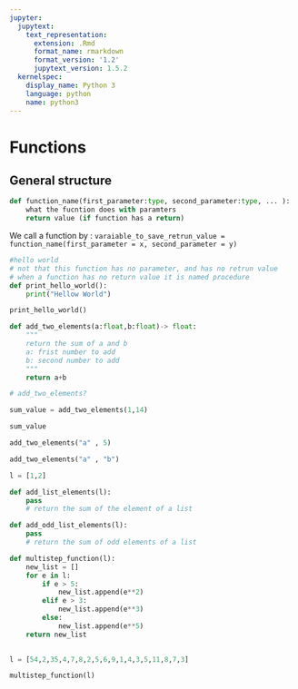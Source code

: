```yaml
---
jupyter:
  jupytext:
    text_representation:
      extension: .Rmd
      format_name: rmarkdown
      format_version: '1.2'
      jupytext_version: 1.5.2
  kernelspec:
    display_name: Python 3
    language: python
    name: python3
---
```


# Functions

<!-- #region -->
## General structure 
```python
def function_name(first_parameter:type, second_parameter:type, ... ):
    what the fucntion does with paramters
    return value (if function has a return)
```

We call a function by : `varaiable_to_save_retrun_value = function_name(first_parameter = x, second_parameter = y)`
<!-- #endregion -->

```python
#hello world 
# not that this function has no parameter, and has no retrun value
# when a function has no return value it is named procedure
def print_hello_world():
    print("Hellow World")
```

```python
print_hello_world()
```

```python
def add_two_elements(a:float,b:float)-> float:
    """
    return the sum of a and b
    a: frist number to add
    b: second number to add
    """
    return a+b
```

```python
# add_two_elements?
```

```python
sum_value = add_two_elements(1,14)
```

```python
sum_value
```

```python
add_two_elements("a" , 5)
```

```python
add_two_elements("a" , "b")
```

```python
l = [1,2]
```

```python
def add_list_elements(l):
    pass
    # return the sum of the element of a list
```

```python
def add_odd_list_elements(l):
    pass
    # return the sum of odd elements of a list
```

```python
def multistep_function(l):
    new_list = []
    for e in l:
        if e > 5:
            new_list.append(e**2)
        elif e > 3:
            new_list.append(e**3)
        else:
            new_list.append(e**5)
    return new_list
            

l = [54,2,35,4,7,8,2,5,6,9,1,4,3,5,11,8,7,3]
```

```python
multistep_function(l)
```

```python

```
